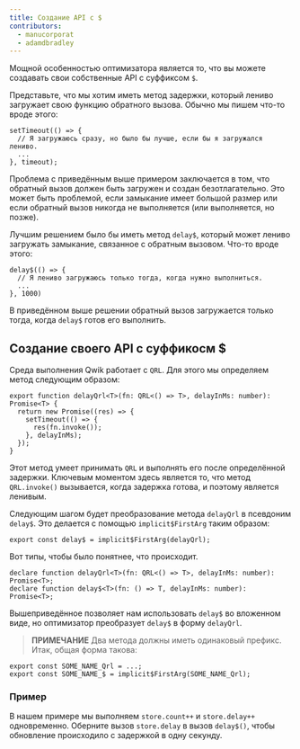 ```yaml
---
title: Создание API с $
contributors:
  - manucorporat
  - adamdbradley
---
```


Мощной особенностью оптимизатора является то, что вы можете создавать свои собственные API с суффиксом `$`.

Представьте, что мы хотим иметь метод задержки, который лениво загружает свою функцию обратного вызова. Обычно мы пишем что-то вроде этого:

```tsx
setTimeout(() => {
  // Я загружаюсь сразу, но было бы лучше, если бы я загружался лениво.
  ...
}, timeout);
```

Проблема с приведённым выше примером заключается в том, что обратный вызов должен быть загружен и создан безотлагательно. Это может быть проблемой, если замыкание имеет большой размер или если обратный вызов никогда не выполняется (или выполняется, но позже).

Лучшим решением было бы иметь метод `delay$`, который может лениво загружать замыкание, связанное с обратным вызовом. Что-то вроде этого:

```tsx
delay$(() => {
  // Я лениво загружаюсь только тогда, когда нужно выполниться.
  ...
}, 1000)
```

В приведённом выше решении обратный вызов загружается только тогда, когда `delay$` готов его выполнить.

## Создание своего API с суффикосм $

Среда выполнения Qwik работает с `QRL`. Для этого мы определяем метод следующим образом:

```tsx
export function delayQrl<T>(fn: QRL<() => T>, delayInMs: number): Promise<T> {
  return new Promise((res) => {
    setTimeout(() => {
      res(fn.invoke());
    }, delayInMs);
  });
}
```

Этот метод умеет принимать `QRL` и выполнять его после определённой задержки. Ключевым моментом здесь является то, что метод `QRL.invoke()` вызывается, когда задержка готова, и поэтому является ленивым.

Следующим шагом будет преобразование метода `delayQrl` в псевдоним `delay$`. Это делается с помощью `implicit$FirstArg` таким образом:

```tsx
export const delay$ = implicit$FirstArg(delayQrl);
```

Вот типы, чтобы было понятнее, что происходит.

```tsx
declare function delayQrl<T>(fn: QRL<() => T>, delayInMs: number): Promise<T>;
declare function delay$<T>(fn: () => T, delayInMs: number): Promise<T>;
```

Вышеприведённое позволяет нам использовать `delay$` во вложенном виде, но оптимизатор преобразует `delay$` в форму `delayQrl`.

> **ПРИМЕЧАНИЕ** Два метода должны иметь одинаковый префикс. Итак, общая форма такова:

```tsx
export const SOME_NAME_Qrl = ...;
export const SOME_NAME_$ = implicit$FirstArg(SOME_NAME_Qrl);
```

### Пример

В нашем примере мы выполняем `store.count++` и `store.delay++` одновременно. Оберните вызов `store.delay` в вызов `delay$()`, чтобы обновление происходило с задержкой в одну секунду.
